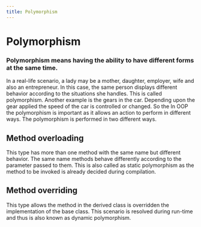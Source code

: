 ```yaml
---
title: Polymorphism
---
```


# Polymorphism

### Polymorphism means having the ability to have different forms at the same time.
In a real-life scenario, a lady may be a mother, daughter, employer, wife and also an entrepreneur. In this case, the same person displays different behavior according to the situations she handles. This is called polymorphism.  Another example is the gears in the car. Depending upon the gear applied the speed of the car is controlled or changed. So the  In OOP the polymorphism is important as it allows an action to perform in different ways. The polymorphism is performed in two different ways.

## Method overloading
This type has more than one method with the same name but different behavior. The same name methods behave differently  according to the parameter passed to them. This is also called as static polymorphism as the method to be invoked is already decided during compilation.

## Method overriding
This type allows the method in the derived class is overridden the implementation of the base class. This scenario is resolved during run-time and thus is also known as dynamic polymorphism.
